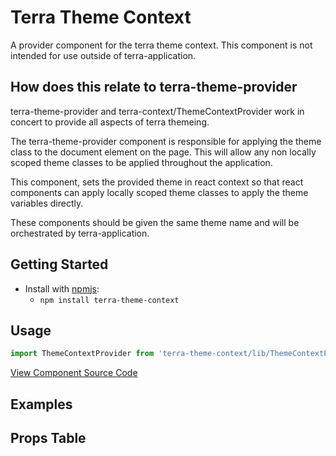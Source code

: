 


<Badge />

# Terra Theme Context
A provider component for the terra theme context. This component is not intended for use outside of terra-application.

## How does this relate to terra-theme-provider
terra-theme-provider and terra-context/ThemeContextProvider work in concert to provide all aspects of terra themeing.

The terra-theme-provider component is responsible for applying the theme class to the document element on the page. This will allow any non locally scoped theme classes to be applied throughout the application.

This component, sets the provided theme in react context so that react components can apply locally scoped theme classes to apply the theme variables directly.

These components should be given the same theme name and will be orchestrated by terra-application.

## Getting Started

- Install with [npmjs](https://www.npmjs.com):
  - `npm install terra-theme-context`

## Usage

```jsx
import ThemeContextProvider from 'terra-theme-context/lib/ThemeContextProvider';
```

[View Component Source Code](https://github.com/cerner/terra-framework/tree/master/packages/terra-theme-context)

## Examples
<ThemeContextProviderExample />

## Props Table
<PropsTable />
